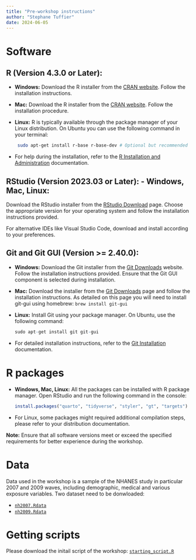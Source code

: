 ```yaml
---
title: "Pre-workshop instructions"
author: "Stephane Tuffier"
date: 2024-06-05
---
```


# Software

## R (Version 4.3.0 or Later):

-   **Windows:** Download the R installer from the [CRAN
    website](https://cran.r-project.org/bin/windows/base/). Follow the
    installation instructions.

-   **Mac:** Download the R installer from the [CRAN
    website](https://cran.r-project.org/bin/macosx/). Follow the
    installation procedure.

-   **Linux:** R is typically available through the package manager of
    your Linux distribution. On Ubuntu you can use the following command
    in your terminal:

    ``` bash
     sudo apt-get install r-base r-base-dev # Optional but recommended
    ```

-   For help during the installation, refer to the [R Installation and
    Administration](https://cran.r-project.org/doc/manuals/r-release/R-admin.html)
    documentation.

##  **RStudio (Version 2023.03 or Later):** - **Windows, Mac, Linux:**

Download the RStudio installer from the [RStudio
Download](https://www.rstudio.com/products/rstudio/download/) page.
Choose the appropriate version for your operating system and follow the
installation instructions provided.

For alternative IDEs like Visual Studio Code, download and install
according to your preferences.

## Git and Git GUI (Version \>= 2.40.0):

-   **Windows:** Download the Git installer from the [Git
    Downloads](https://gitforwindows.org/) website. Follow the
    installation instructions provided. Ensure that the Git GUI
    component is selected during installation.

-   **Mac:** Download the installer from the [Git
    Downloads](https://git-scm.com/downloads) page and follow the
    installation instructions. As detailed on this page you will need to
    install git-gui using homebrew: `brew install git-gui`

-   **Linux:** Install Git using your package manager. On Ubuntu, use
    the following command:

    ``` R
    sudo apt-get install git git-gui
    ```

-   For detailed installation instructions, refer to the [Git
    Installation](https://git-scm.com/book/en/v2/Getting-Started-Installing-Git)
    documentation.

# R packages

-   **Windows, Mac, Linux:** All the packages can be installed with R
    package manager. Open RStudio and run the following command in the
    console:

    ``` R
    install.packages("quarto", "tidyverse", "styler", "gt", "targets")
    ```

-   For Linux, some packages might required additional compilation
    steps, please refer to your distribution documentation.


::: {.callout-tip}
**Note:** Ensure that all software versions meet or exceed the specified
requirements for better experience during the workshop.
:::

# Data

Data used in the workshop is a sample of the NHANES study in particular 2007 and 2009 waves, including demographic, medical and various exposure variables. Two dataset need to be donwloaded: 

- [`nh2007.Rdata`](../data/nh2007.Rdata) 
- [`nh2009.Rdata`](../data/nh2009.Rdata)

<!-- If you wish to recreate the data by yourself, please have a look at the script in `data-raw/nhanes.R`. -->

# Getting scripts

Please download the initail script of the workshop: [`starting_script.R`](../R/starting_script.R)
